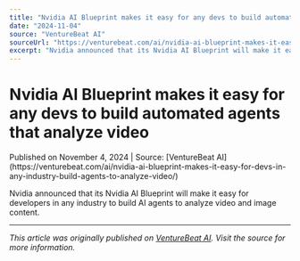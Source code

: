 ```yaml
---
title: "Nvidia AI Blueprint makes it easy for any devs to build automated agents that analyze video"
date: "2024-11-04"
source: "VentureBeat AI"
sourceUrl: "https://venturebeat.com/ai/nvidia-ai-blueprint-makes-it-easy-for-devs-in-any-industry-build-agents-to-analyze-video/"
excerpt: "Nvidia announced that its Nvidia AI Blueprint will make it easy for developers in any industry to build AI agents to analyze video and image content...."
---
```


# Nvidia AI Blueprint makes it easy for any devs to build automated agents that analyze video

<div class="text-sm text-gray-500 mb-4">
  Published on November 4, 2024 | Source: [VentureBeat AI](https://venturebeat.com/ai/nvidia-ai-blueprint-makes-it-easy-for-devs-in-any-industry-build-agents-to-analyze-video/)
</div>

Nvidia announced that its Nvidia AI Blueprint will make it easy for developers in any industry to build AI agents to analyze video and image content.

---

*This article was originally published on [VentureBeat AI](https://venturebeat.com/ai/nvidia-ai-blueprint-makes-it-easy-for-devs-in-any-industry-build-agents-to-analyze-video/). Visit the source for more information.*
